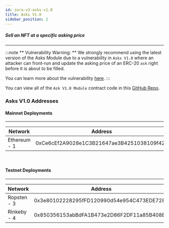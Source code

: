 ```yaml
---
id: zora-v3-asks-v1.0
title: Asks V1.0 
sidebar_position: 2
---
```


##### Sell an NFT at a specific asking price

---

:::note 
** Vulnerability Warning: ** We strongly recommend using the latest version of the Asks Module
due to a vulnerability in `Asks V1.0` where an attacker can front-run and update the asking price of an ERC-20 `ask` right before it is about to be filled. 

You can learn more about the vulnerability [here](https://zora.mirror.xyz/JeFZXnWb6jfJPon1rruXW-XJcoUVfgeNhu4XTYO3yFM).
:::

You can view all of the `Ask V1.0 Module` contract code in this [GitHub Repo](https://github.com/ourzora/v3/blob/main/contracts/modules/Asks/V1/AsksV1.sol).

### Asks V1.0 Addresses

#### Mainnet Deployments
---

| **Network**       | **Address**                                |
| ------------      | ------------------------------------------ |
| Ethereum - 1      | 0xCe6cEf2A9028e1C3B21647ae3B4251038109f42a |

<br/> 

#### Testnet Deployments
---

| **Network**       | **Address**                                |
| ------------      | ------------------------------------------ |
| Ropsten - 3       | 0x3e80102228295fFD120990d54e954C473EDE7280 |
| Rinkeby - 4       | 0x850356153abBdFA1B473e2D86F2DF11a85B408B8 |

